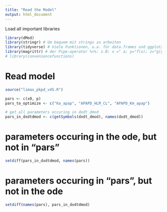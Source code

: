 ```yaml
---
title: "Read the Model"
output: html_document
---
```


Load all important libraries
```r
library(dMod)
library(stringr) # Um bequem mit strings zu arbeiten
library(tidyverse) # Viele Funktionen, u.a. für data.frames und ggplot2 für schöne plots
library(magrittr) # der Pipe-operator %>%: z.B: x =" a; y="f(x); z="g(y); wird zu z=" a %>% f %>% g
# library(conveniencefunctions)
```

# Read model
```r
source("limax_pkpd_v45.R")
```


```r
pars <- c(x0, p)
pars_to_optimize <- c("Ka_apap", "APAPD_HLM_CL", "APAPD_Km_apap")

# get all parameters occuring in dxdt_dmod
pars_in_dxdtdmod <- c(getSymbols(dxdt_dmod), names(dxdt_dmod))
```

# parameters occuring in the ode, but not in "pars"
```r
setdiff(pars_in_dxdtdmod, names(pars))
```

# parameters occuring in "pars", but not in the ode
```r
setdiff(names(pars), pars_in_dxdtdmod) 
```

